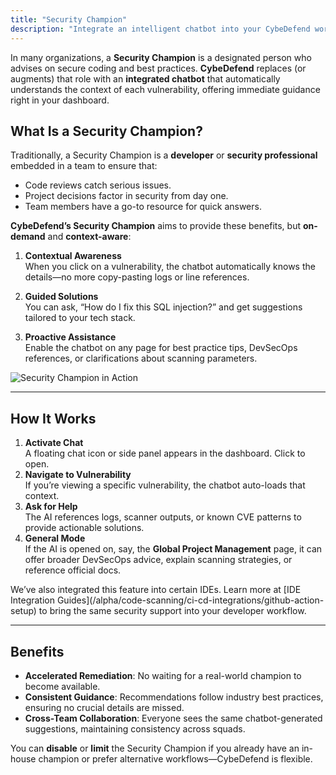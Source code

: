 ```yaml
---
title: "Security Champion"
description: "Integrate an intelligent chatbot into your CybeDefend workflow, contextualizing vulnerabilities for swift remediation."
---
```


In many organizations, a **Security Champion** is a designated person who advises on secure coding and best practices. **CybeDefend** replaces (or augments) that role with an **integrated chatbot** that automatically understands the context of each vulnerability, offering immediate guidance right in your dashboard.

## What Is a Security Champion?

Traditionally, a Security Champion is a **developer** or **security professional** embedded in a team to ensure that:

- Code reviews catch serious issues.  
- Project decisions factor in security from day one.  
- Team members have a go-to resource for quick answers.

**CybeDefend’s Security Champion** aims to provide these benefits, but **on-demand** and **context-aware**:

1. **Contextual Awareness**  
   When you click on a vulnerability, the chatbot automatically knows the details—no more copy-pasting logs or line references.

2. **Guided Solutions**  
   You can ask, “How do I fix this SQL injection?” and get suggestions tailored to your tech stack.

3. **Proactive Assistance**  
   Enable the chatbot on any page for best practice tips, DevSecOps references, or clarifications about scanning parameters.

<Frame>
  <img src="/images/get-started/relevant-functionalities/security-champion-assist.png" alt="Security Champion in Action" style={{ borderRadius: '0.5rem', padding: '5rem' }} />
</Frame>

---

## How It Works

1. **Activate Chat**  
   A floating chat icon or side panel appears in the dashboard. Click to open.  
2. **Navigate to Vulnerability**  
   If you’re viewing a specific vulnerability, the chatbot auto-loads that context.  
3. **Ask for Help**  
   The AI references logs, scanner outputs, or known CVE patterns to provide actionable solutions.
4. **General Mode**  
   If the AI is opened on, say, the **Global Project Management** page, it can offer broader DevSecOps advice, explain scanning strategies, or reference official docs.

<Note>
We’ve also integrated this feature into certain IDEs. Learn more at [IDE Integration Guides](/alpha/code-scanning/ci-cd-integrations/github-action-setup) to bring the same security support into your developer workflow.
</Note>

---

## Benefits

- **Accelerated Remediation**: No waiting for a real-world champion to become available.  
- **Consistent Guidance**: Recommendations follow industry best practices, ensuring no crucial details are missed.  
- **Cross-Team Collaboration**: Everyone sees the same chatbot-generated suggestions, maintaining consistency across squads.

<Tip>
You can <strong>disable</strong> or <strong>limit</strong> the Security Champion if you already have an in-house champion or prefer alternative workflows—CybeDefend is flexible.
</Tip>
